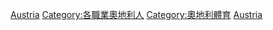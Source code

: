 {{Catnav|頁面分類|社会|文化|体育|运动员|各国运动员}}
{{Catnav|頁面分類|社会|文化|体育|各國體育|奧地利體育}}
{{Catnav|頁面分類|地理|国家|欧洲国家|奧地利|奧地利人|各职业奥地利人}}
{{Catnav|頁面分類|人物|各職業人物|运动员|各国运动员}}
{{Catnav|頁面分類|人物|職業|按职业分类的各国人物|各职业奥地利人}}
{{Catnav|頁面分類|人物|各國人物|奧地利人|各职业奥地利人}}

{{Commonscat|Sportspeople from Austria}}

[[Category:各國運動員|Austria]]
[[Category:各職業奧地利人|Category:各職業奧地利人]]
[[Category:奧地利體育|Category:奧地利體育]]
[[Category:歐洲運動員|Austria]]